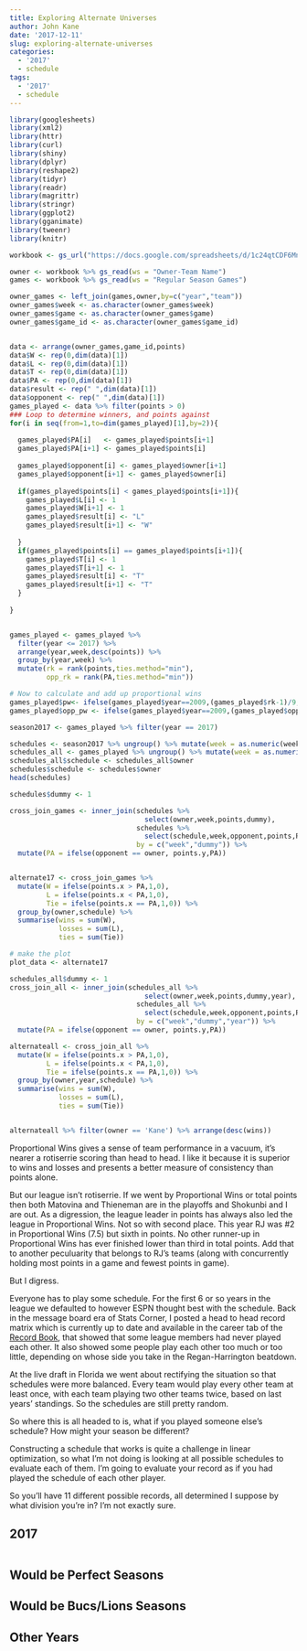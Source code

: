 ```yaml
---
title: Exploring Alternate Universes
author: John Kane
date: '2017-12-11'
slug: exploring-alternate-universes
categories:
  - '2017'
  - schedule
tags:
  - '2017'
  - schedule
---
```


```r
library(googlesheets)
library(xml2)
library(httr)
library(curl)
library(shiny)
library(dplyr)
library(reshape2)
library(tidyr)
library(readr)
library(magrittr)
library(stringr)
library(ggplot2)
library(gganimate)
library(tweenr)
library(knitr)

workbook <- gs_url("https://docs.google.com/spreadsheets/d/1c24qtCDF6MnL1I-nNG2ovymFB3fYj1NsWpLe3SGCbJs/pubhtml")

owner <- workbook %>% gs_read(ws = "Owner-Team Name")
games <- workbook %>% gs_read(ws = "Regular Season Games")

owner_games <- left_join(games,owner,by=c("year","team"))
owner_games$week <- as.character(owner_games$week)
owner_games$game <- as.character(owner_games$game)
owner_games$game_id <- as.character(owner_games$game_id)


data <- arrange(owner_games,game_id,points)
data$W <- rep(0,dim(data)[1])
data$L <- rep(0,dim(data)[1])
data$T <- rep(0,dim(data)[1])
data$PA <- rep(0,dim(data)[1])
data$result <- rep(" ",dim(data)[1])
data$opponent <- rep(" ",dim(data)[1])
games_played <- data %>% filter(points > 0)
### Loop to determine winners, and points against
for(i in seq(from=1,to=dim(games_played)[1],by=2)){
  
  games_played$PA[i]   <- games_played$points[i+1]
  games_played$PA[i+1] <- games_played$points[i]
  
  games_played$opponent[i] <- games_played$owner[i+1]
  games_played$opponent[i+1] <- games_played$owner[i]
  
  if(games_played$points[i] < games_played$points[i+1]){
    games_played$L[i] <- 1
    games_played$W[i+1] <- 1
    games_played$result[i] <- "L"
    games_played$result[i+1] <- "W"
    
  }
  if(games_played$points[i] == games_played$points[i+1]){
    games_played$T[i] <- 1
    games_played$T[i+1] <- 1
    games_played$result[i] <- "T"
    games_played$result[i+1] <- "T"
  }
  
}


games_played <- games_played %>%
  filter(year <= 2017) %>%
  arrange(year,week,desc(points)) %>%
  group_by(year,week) %>%
  mutate(rk = rank(points,ties.method="min"),
         opp_rk = rank(PA,ties.method="min")) 

# Now to calculate and add up proportional wins
games_played$pw<- ifelse(games_played$year==2009,(games_played$rk-1)/9,(games_played$rk-1)/11)
games_played$opp_pw <- ifelse(games_played$year==2009,(games_played$opp_rk-1)/9,(games_played$opp_rk-1)/11)

season2017 <- games_played %>% filter(year == 2017)

schedules <- season2017 %>% ungroup() %>% mutate(week = as.numeric(week)) %>% select(owner,week,opponent,points,PA) %>% arrange(owner,week)
schedules_all <- games_played %>% ungroup() %>% mutate(week = as.numeric(week)) %>% select(owner,week,opponent,points,PA,year) %>% arrange(owner,week)
schedules_all$schedule <- schedules_all$owner
schedules$schedule <- schedules$owner
head(schedules)
```


```r
schedules$dummy <- 1

cross_join_games <- inner_join(schedules %>%
                                 select(owner,week,points,dummy),
                               schedules %>%
                                 select(schedule,week,opponent,points,PA,dummy),
                               by = c("week","dummy")) %>%
  mutate(PA = ifelse(opponent == owner, points.y,PA))


alternate17 <- cross_join_games %>%
  mutate(W = ifelse(points.x > PA,1,0),
         L = ifelse(points.x < PA,1,0),
         Tie = ifelse(points.x == PA,1,0)) %>%
  group_by(owner,schedule) %>%
  summarise(wins = sum(W),
            losses = sum(L),
            ties = sum(Tie))

```


```r
# make the plot
plot_data <- alternate17 

```



```r
schedules_all$dummy <- 1
cross_join_all <- inner_join(schedules_all %>%
                                 select(owner,week,points,dummy,year),
                               schedules_all %>%
                                 select(schedule,week,opponent,points,PA,dummy,year),
                               by = c("week","dummy","year")) %>%
  mutate(PA = ifelse(opponent == owner, points.y,PA))

alternateall <- cross_join_all %>%
  mutate(W = ifelse(points.x > PA,1,0),
         L = ifelse(points.x < PA,1,0),
         Tie = ifelse(points.x == PA,1,0)) %>%
  group_by(owner,year,schedule) %>%
  summarise(wins = sum(W),
            losses = sum(L),
            ties = sum(Tie))


alternateall %>% filter(owner == 'Kane') %>% arrange(desc(wins))
```


Proportional Wins gives a sense of team performance in a vacuum, it's nearer a rotiserrie scoring than head to head. I like it because it is superior to wins and losses and presents a better measure of consistency than points alone.

But our league isn't rotiserrie. If we went by Proportional Wins or total points then both Matovina and Thieneman are in the playoffs and Shokunbi and I are out. As a digression, the league leader in points has always also led the league in Proportional Wins. Not so with second place. This year RJ was #2 in Proportional Wins (7.5) but sixth in points. No other runner-up in Proportional Wins has ever finished lower than third in total points. Add that to another peculuarity that belongs to RJ's teams (along with concurrently holding most points in a game and fewest points in game).

But I digress.

Everyone has to play some schedule. For the first 6 or so years in the league we defaulted to however ESPN thought best with the schedule. Back in the message board era of Stats Corner, I posted a head to head record matrix which is currently up to date and available in the career tab of the  [Record Book](http://ec2-54-213-112-234.us-west-2.compute.amazonaws.com:3838/stats-corner/record-book/), that showed that some league members had never played each other. It also showed some people play each other too much or too little, depending on whose side you take in the Regan-Harrington beatdown. 

At the live draft in Florida we went about rectifying the situation so that schedules were more balanced. Every team would play every other team at least once, with each team playing two other teams twice, based on last years' standings. So the schedules are still pretty random. 

So where this is all headed to is, what if you played someone else's schedule? How might your season be different?

Constructing a schedule that works is quite a challenge in linear optimization, so what I'm not doing is looking at all possible schedules to evaluate each of them. I'm going to evaluate your record as if you had played the schedule of each other player. 

So you'll have 11 different possible records, all determined I suppose by what division you're in? I'm not exactly sure.



## 2017 


```r

```



## Would be Perfect Seasons

## Would be Bucs/Lions Seasons

## Other Years



